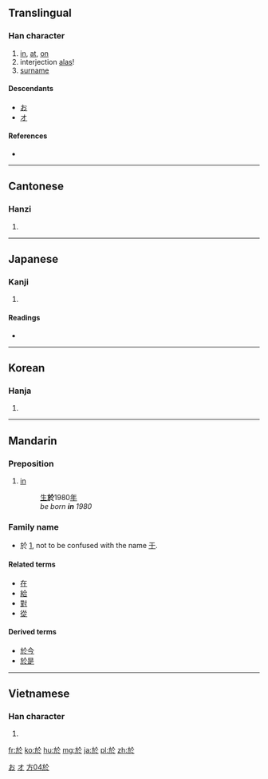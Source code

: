 {{also|于}}
==Translingual==
{{stroke order|type=animate}}

===Han character===
{{Han char|rn=70|rad=方|as=04|sn=8|four=0823<sub>3</sub>|canj=卜尸人卜 (YSOY)}}

# [[in]], [[at]], [[on]]
# interjection [[alas]]!
# [[surname]]

====Descendants====
* [[お]]
* [[オ]]

====References====
* {{Han ref|kx=0481.110|dkj=13628|dj=0843.070|hdz=32175.020|uh=65BC|ud=26044|bh=A9F3|bd=43507}}

[[Category:Han characters from which hiragana were derived|お]]
[[Category:Han characters from which katakana were derived|オ]]

----

==Cantonese==

===Hanzi===
{{yue-hanzi|jyut=|y=yu1}}

# {{defn|Cantonese|sort=方04}}

----

==Japanese==

===Kanji===
{{ja-kanji|grade=|rs=方04}}

# {{defn|Japanese|sort=方04}}

====Readings====
* {{ja-readings|on=[[お]] (o), [[よ]] (yo)|kun=[[あう]] (au), [[より]] (yori), [[おいて]] (oite)}}

----

==Korean==

===Hanja===
{{ko-hanja|hangeul=[[어]], [[오]]|eumhun=어조사 어, 감탄사 오|rv=eo, o|mr=ŏ, o|y=e, o}}

# {{defn|Korean|sort=方04}}

----

==Mandarin==

=== Preposition ===
{{cmn-prep|t|pin=yú|pint=yu2|tra=於|sim=于|rs=方04}}

# [[in]]
#: [[生]]'''於'''1980[[年]]
#: ''be born '''in''' 1980''

=== Family name ===

* 於 [http://www.uname.cn/html/Surname/2_2661.shtml], not to be confused with the name [[于]]. 


====Related terms====
* [[在]]
* [[給]]
* [[對]]
* [[從]]

====Derived terms====
* [[於今]]
* [[於是]]

[[Category:zh-tw:Elementary Mandarin|方04於]]

----

==Vietnamese==

===Han character===
{{vi-hantu|[[ư]], [[ơ]], [[ở]], [[ưa]], [[ô]], [[ờ]], [[ớ]], [[thờ]], [[ứ]]|rs=方04}}

# {{defn|Vietnamese|sort=方04}}

[[fr:於]]
[[ko:於]]
[[hu:於]]
[[mg:於]]
[[ja:於]]
[[pl:於]]
[[zh:於]]